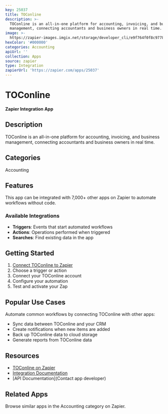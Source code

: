 ```yaml
---
key: 25037
title: TOConline
description: >-
  TOConline is an all-in-one platform for accounting, invoicing, and business
  management, connecting accountants and business owners in real time.
image: >-
  https://zapier-images.imgix.net/storage/developer_cli/e9f764f0f8c9778fe8eee66a0d03d00e_2.png?auto=format%2Ccompress&ixlib=python-3.0.0&q=50
hexColor: '#000000'
categories: Accounting
apiUrl: ''
collection: Apps
source: zapier
type: Integration
zapierUrl: 'https://zapier.com/apps/25037'
---
```

# TOConline

**Zapier Integration App**

## Description

TOConline is an all-in-one platform for accounting, invoicing, and business management, connecting accountants and business owners in real time.

## Categories

Accounting

## Features

This app can be integrated with 7,000+ other apps on Zapier to automate workflows without code.

### Available Integrations

- **Triggers**: Events that start automated workflows
- **Actions**: Operations performed when triggered
- **Searches**: Find existing data in the app

## Getting Started

1. [Connect TOConline to Zapier](https://zapier.com/apps/25037)
2. Choose a trigger or action
3. Connect your TOConline account
4. Configure your automation
5. Test and activate your Zap

## Popular Use Cases

Automate common workflows by connecting TOConline with other apps:

- Sync data between TOConline and your CRM
- Create notifications when new items are added
- Back up TOConline data to cloud storage
- Generate reports from TOConline data

## Resources

- [TOConline on Zapier](https://zapier.com/apps/25037)
- [Integration Documentation](https://zapier.com/apps/25037/integrations)
- [API Documentation](Contact app developer)

## Related Apps

Browse similar apps in the Accounting category on Zapier.
